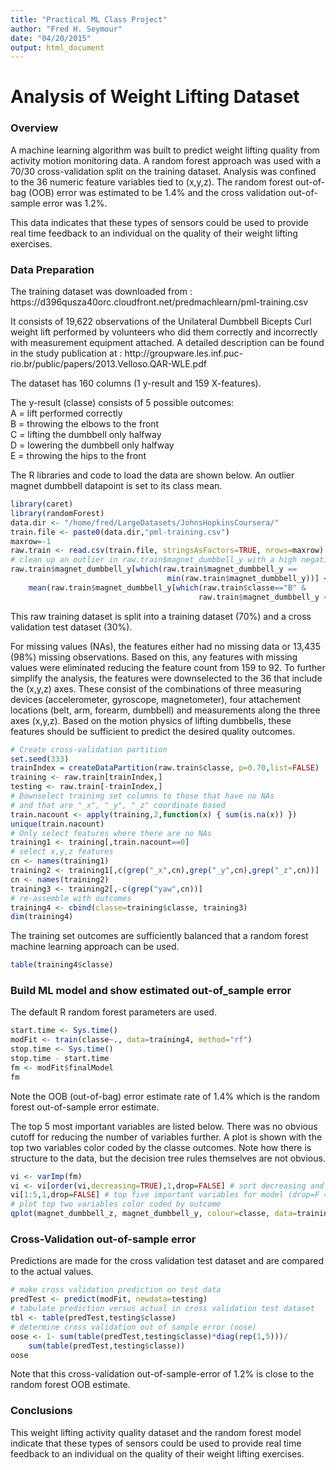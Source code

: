 ```yaml
---
title: "Practical ML Class Project"
author: "Fred H. Seymour"
date: "04/20/2015"
output: html_document
---
```


# Analysis of Weight Lifting Dataset

### Overview

A machine learning algorithm was built to predict weight lifting quality from activity motion monitoring data.  A random forest approach was used with a 70/30 cross-validation split on the training dataset.  Analysis was confined to the 36 numeric feature variables tied to (x,y,z).  The random forest out-of-bag (OOB) error was estimated to be 1.4% and the cross validation out-of-sample error was 1.2%.

This data indicates that these types of sensors could be used to provide real time feedback to an individual on the quality of their weight lifting exercises. 

### Data Preparation

The training dataset was downloaded from : https://d396qusza40orc.cloudfront.net/predmachlearn/pml-training.csv  

It consists of 19,622 observations of the Unilateral Dumbbell Bicepts Curl weight lift performed by  volunteers who did them correctly and incorrectly with measurement equipment attached.  A detailed description can be found in the study publication at :  http://groupware.les.inf.puc-rio.br/public/papers/2013.Velloso.QAR-WLE.pdf   

The dataset has 160 columns (1 y-result and 159 X-features).
   
The y-result (classe) consists of 5 possible outcomes:  
A = lift performed correctly   
B = throwing the elbows to the front   
C = lifting the dumbbell only halfway   
D = lowering the dumbbell only halfway   
E = throwing the hips to the front  
   
The R libraries and code to load the data are shown below.  An outlier magnet dumbbell datapoint is set to its class mean.   

```r
library(caret)
library(randomForest)
data.dir <- "/home/fred/LargeDatasets/JohnsHopkinsCoursera/"
train.file <- paste0(data.dir,"pml-training.csv")
maxrow=-1
raw.train <- read.csv(train.file, stringsAsFactors=TRUE, nrows=maxrow)
# clean up an outlier in raw.train$magnet_dumbbell_y with a high negative value
raw.train$magnet_dumbbell_y[which(raw.train$magnet_dumbbell_y == 
                                   min(raw.train$magnet_dumbbell_y))] <-
    mean(raw.train$magnet_dumbbell_y[which(raw.train$classe=="B" &
                                          raw.train$magnet_dumbbell_y < 0)])
```

This raw training dataset is split into a training dataset (70%) and a cross validation test dataset (30%).   
   
For missing values (NAs), the features either had no missing data or 13,435 (98%) missing observations.  Based on this, any features with missing values were eliminated reducing the feature count from 159 to 92.  To further simplify the analysis, the features were downselected to the 36 that include the (x,y,z) axes.    These consist of the combinations of three measuring devices (accelerometer, gyroscope, magnetometer), four attachement locations (belt, arm, forearm, dumbbell) and measurements along the three axes (x,y,z). Based on the motion physics of lifting dumbbells, these features should be sufficient to predict the desired quality outcomes.    

```r
# Create cross-validation partition
set.seed(333)
trainIndex = createDataPartition(raw.train$classe, p=0.70,list=FALSE)
training <- raw.train[trainIndex,]
testing <- raw.train[-trainIndex,]
# Downselect training set columns to those that have no NAs
# and that are "_x", "_y", "_z" coordinate based
train.nacount <- apply(training,2,function(x) { sum(is.na(x)) })
unique(train.nacount)
# Only select features where there are no NAs
training1 <- training[,train.nacount==0] 
# select x,y,z features
cn <- names(training1)
training2 <- training1[,c(grep("_x",cn),grep("_y",cn),grep("_z",cn))]
cn <- names(training2)
training3 <- training2[,-c(grep("yaw",cn))]
# re-assemble with outcomes 
training4 <- cbind(classe=training$classe, training3)
dim(training4)
```

The training set outcomes are sufficiently balanced that a random forest machine learning approach can be used.

```r
table(training4$classe)
```

### Build ML model and show estimated out-of_sample error

The default R random forest parameters are used.   

```r
start.time <- Sys.time()
modFit <- train(classe~., data=training4, method="rf")
stop.time <- Sys.time()
stop.time - start.time
fm <- modFit$finalModel
fm
```
Note the OOB (out-of-bag) error estimate rate of 1.4% which is the random forest out-of-sample error estimate.   

The top 5 most important variables are listed below.  There was no obvious cutoff for reducing the number of variables further.  A plot is shown with the top two variables color coded by the classe outcomes.  Note how there is structure to the data, but the decision tree rules themselves are not obvious.

```r
vi <- varImp(fm)
vi <- vi[order(vi,decreasing=TRUE),1,drop=FALSE] # sort decreasing and keep row names
vi[1:5,1,drop=FALSE] # top five important variables for model (drop=F => with names)
# plot top two variables color coded by outcome
qplot(magnet_dumbbell_z, magnet_dumbbell_y, colour=classe, data=training4)
```

### Cross-Validation out-of-sample error

Predictions are made for the cross validation test dataset and are compared to the actual values.
```r
# make cross validation prediction on test data
predTest <- predict(modFit, newdata=testing)
# tabulate prediction versus actual in cross validation test dataset
tbl <- table(predTest,testing$classe)
# determine cross validation out of sample error (oose)
oose <- 1- sum(table(predTest,testing$classe)*diag(rep(1,5)))/
    sum(table(predTest,testing$classe))
oose
```
Note that this cross-validation out-of-sample-error of 1.2% is close to the random forest OOB estimate.

### Conclusions
This weight lifting activity quality dataset and the random forest model indicate that these types of sensors could be used to provide real time feedback to an individual on the quality of their weight lifting exercises.

